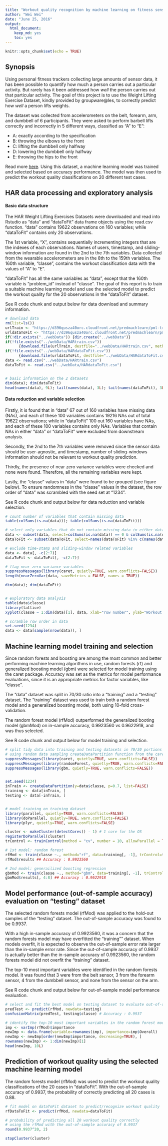 ```yaml
---
title: "Workout quality recognition by machine learning on fitness sensor data"
author: "Wei Wei"
date: "June 25, 2016"
output: 
  html_document: 
    keep_md: yes
    toc: yes
---
```


```r
knitr::opts_chunk$set(echo = TRUE)
```


## Synopsis

Using personal fitness trackers collecting large amounts of sensor data, it has been possible to quantify how much a person carries out a particular activity. But rarely has it been addressed how _well_ the person carries out that particular activity. The goal of this project is to use the Weight Lifting Exercise Dataset, kindly provided by groupware@les, to correctly predict how _well_ a person lifts weights.

The dataset was collected from accelerometers on the belt, forearm, arm, and dumbbell of 6 participants. They were asked to perform barbell lifts correctly and incorrectly in 5 different ways, classified as "A" to "E":

- A: exactly according to the specification
- B: throwing the elbows to the front
- C: lifting the dumbbell only halfway
- D: lowering the dumbbell only halfway
- E: throwing the hips to the front

Read more [here][1]. Using this dataset, a machine learning model was trained and selected based on accuracy performance. The model was then used to predict the workout quality classifications on 20 different test cases. 

[1]: http://groupware.les.inf.puc-rio.br/har#ixzz4CNLAdGub "here"

## HAR data processing and exploratory analysis

#### Basic data structure

The HAR Weight Lifting Exercises Datasets were downloaded and read into Rstudio as "data" and "dataToFit" data frame objects using the read.csv function. "data" contains 19622 observations on 160 variables; while "dataToFit" contains only 20 observations. 

The 1st variable, "X", contains sequentially incrementing integers that are the indexes of each observations. Names of users, timestamp, and sliding-window information are found in the 2nd to the 7th variables. Data collected from the wearable accelerometers are in the 8th to the 159th variables. The 160th variable, "classe", contains the workout classification data with the values of "A" to "E".

"dataToFit" has all the same variables as "data", except that the 160th variable is "problem_id" instead of "classe". The goal of this report is to train a suitable machine learning model and use the selected model to predict the workout quality for the 20 observations in the "dataToFit" dataset.

See R code chunk and output below for data download and summary information.


```r

# download data
rm(list=ls())
urlTrain <- "https://d396qusza40orc.cloudfront.net/predmachlearn/pml-training.csv"
urldataToFit <- "https://d396qusza40orc.cloudfront.net/predmachlearn/pml-testing.csv"
if(!dir.exists("../webData")) {dir.create("../webData")}
if(!file.exists("../webData/HARtrain.csv")) 
      {download.file(urlTrain, destfile="../webData/HARtrain.csv", method="curl" )}
if(!file.exists("../webData/HARdataToFit.csv")) 
      {download.file(urldataToFit, destfile="../webData/HARdataToFit.csv", method="curl")}
data <- read.csv("../webData/HARtrain.csv")
dataToFit <- read.csv("../webData/HARdataToFit.csv")


# basic information on the 2 datasets
dim(data); dim(dataToFit)
head(names(data), 9L); tail(names(data), 3L); tail(names(dataToFit), 3L)
```


#### Data reduction and variable selection

Firstly, it is found that in "data" 67 out of 160 variables have missing data (NAs), and each of these 100 variables contains 19216 NAs out of total 19622 observations; while in "dataToFit" 100 out 160 variables have NAs, and each of these 100 variables contains only NAs. Variables that contain NAs in either "data" or "dataToFit" were excluded from downstream analysis. 

Secondly, the 2nd to the 7th variables were removed since the sensor data should be user-agnostic, and timestamp, number of sliding-windows information should not be relevant to workout quality prediction.

Thirdly, the presence of near zero variance variables were checked and none were found. Therefore, all the remaining variables were kept.

Lastly, the "classe" values in "data" were found to be grouped (see figure below). To ensure randomness in the "classe" values in the dataset, the row order of "data" was scrambled with the seed set at "1234".

See R code chunk and output below for data reduction and variable selection.


``` r
# count number of variables that contain missing data
table(colSums(is.na(data))); table(colSums(is.na(dataToFit)))

# select only variables that do not contain missing data in either datasets
data <- subset(data, select=colSums(is.na(data)) == 0 & colSums(is.na(dataToFit)) == 0)
dataToFit <- subset(dataToFit, select=names(dataToFit) %in% c(names(data), "problem_id"))

# exclude time-stamp and sliding-window related variables
data <- data[, -c(2:7)]
dataToFit <- dataToFit[, -c(2:7)]

# flag near zero variance variables
suppressMessages(library(caret, quietly=TRUE, warn.conflicts=FALSE))
length(nearZeroVar(data, saveMetrics = FALSE, names = TRUE))

dim(data); dim(dataToFit)


# exploratory data analysis
table(data$classe)
library(lattice)
xyplot(classe ~ 1:dim(data)[1], data, xlab="row number", ylab="Workout quality (classe)")

# scramble row order in data
set.seed(1234)
data <- data[sample(nrow(data)), ]
```


## Machine learning model training and selection

Since random forests and boosting are among the most common and better performing machine learning algorithms in use, random forests (rf) and generalized boosting model (gbm) were selected for model training using the caret package. Accuracy was set as the metrics for model performance evaluations, since it is an appropriate metrics for factor variables, like "classe". 

The "data" dataset was split in 70/30 ratio into a "training" and a "testing" dataset. The "training" dataset was used to train both a random forest model and a generalized boosting model, both using 10-fold cross-validation.

The random forest model (rfMod) outperformed the generalized booting model (gbmMod) on in-sample accuracy, 0.9923560 vs 0.9622918, and was thus selected. 

See R code chunk and output below for model training and selection.


```r
# split tidy data into training and testing datasets in 70/30 portions
# using random data sampling createDataPartition function from the caret package
suppressMessages(library(caret, quietly=TRUE, warn.conflicts=FALSE))
suppressMessages(library(randomForest, quietly=TRUE, warn.conflicts=FALSE))
suppressMessages(library(gbm, quietly=TRUE, warn.conflicts=FALSE))


set.seed(1234)
inTrain <- createDataPartition(y=data$classe, p=0.7, list=FALSE)
training <- data[inTrain, ]
testing <- data[-inTrain, ]


# model training on training dataset
library(parallel, quietly=TRUE, warn.conflicts=FALSE)
library(doParallel, quietly=TRUE, warn.conflicts=FALSE)
library(plyr, quietly=TRUE, warn.conflicts=FALSE)

cluster <- makeCluster(detectCores() - 1) # 1 core for the OS
registerDoParallel(cluster)
trControl <- trainControl(method = "cv", number = 10, allowParallel = TRUE)

# 1st model: random forest
rfMod <- train(classe ~., method="rf", data=training[, -1], trControl=trControl, metric="Accuracy")
rfMod$results ## Accuracy : 0.9923560

# 2nd model: generailized boosting regression
gbmMod <- train(classe ~., method="gbm", data=training[, -1], trControl=trControl, metric="Accuracy", verbose=F)
gbmMod$results[, 4:8] ## Accuracy : 0.9622918
```


## Model performance (out-of-sample accuracy) evaluation on "testing" dataset

The selected random forests model (rfMod) was applied to the hold-out samples of the "testing" dataset. The out-of-sample accuracy was found to be 0.9937. 

With a high in-sample accuracy of 0.9923560, it was a concern that the random forests model may have overfitted the "training"" dataset. When models overfit, it is expected to observe the out-of-sample error rate larger than the in-sample error rate. Since the out-of-sample accuracy of 0.9937 is actually better than the in-sample accuracy of 0.9923560, the random forests model did not overfit the "training" dataset.

The top-10 most important variables were identified in the random forests model. It was found that 3 were from the belt sensor, 3 from the forearm sensor, 4 from the dumbbell sensor, and none from the sensor on the arm.

See R code chunk and output below for out-of-sample model performance evaluation.

```r
# select and fit the best model on testing dataset to evaluate out-of-sample accuracy
predTest <- predict(rfMod, newdata=testing)
confusionMatrix(predTest, testing$classe) # Accuracy : 0.9937

# identify the top-10 most important variables in the random forest model
imp <- varImp(rfMod)$importance
newImp <- data.frame(variable=rownames(imp), importance=imp$Overall)
newImp <- newImp[order(newImp$importance, decreasing=TRUE), ]
rownames(newImp) <- 1:dim(newImp)[1]
head(newImp, 10L)
```


## Prediction of workout quality using the selected machine learning model

The random forests model (rfMod) was used to predict the workout quality classifications of the 20 cases in "dataToFit". With the out-of-sample accuracy of 0.9937, the probability of correctly predicting all 20 cases is 0.88.


``` r
# fit model on dataToFit dataset to predict/recognize workout quality
rfDataToFit <- predict(rfMod, newdata=dataToFit)

# probability of predicting all 20 workout quality correctly 
# using the rfMod with the out-of-sample accuracy of 0.9937
round(0.9937^20, 2)

stopCluster(cluster)
```




